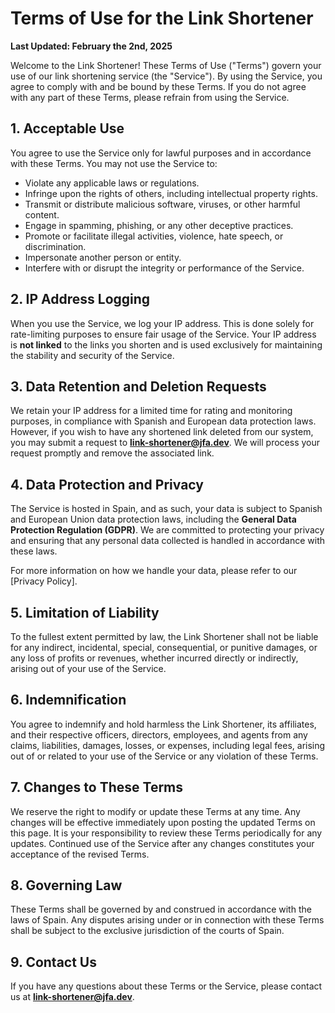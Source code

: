 # Terms of Use for the Link Shortener

**Last Updated: February the 2nd, 2025**

Welcome to the Link Shortener! These Terms of Use ("Terms") govern your use of our link shortening service (the "Service"). By using the Service, you agree to comply with and be bound by these Terms. If you do not agree with any part of these Terms, please refrain from using the Service.

## 1. **Acceptable Use**

You agree to use the Service only for lawful purposes and in accordance with these Terms. You may not use the Service to:

- Violate any applicable laws or regulations.
- Infringe upon the rights of others, including intellectual property rights.
- Transmit or distribute malicious software, viruses, or other harmful content.
- Engage in spamming, phishing, or any other deceptive practices.
- Promote or facilitate illegal activities, violence, hate speech, or discrimination.
- Impersonate another person or entity.
- Interfere with or disrupt the integrity or performance of the Service.

## 2. **IP Address Logging**

When you use the Service, we log your IP address. This is done solely for rate-limiting purposes to ensure fair usage of the Service. Your IP address is **not linked** to the links you shorten and is used exclusively for maintaining the stability and security of the Service.

## 3. **Data Retention and Deletion Requests**

We retain your IP address for a limited time for rating and monitoring purposes, in compliance with Spanish and European data protection laws. However, if you wish to have any shortened link deleted from our system, you may submit a request to **link-shortener@jfa.dev**. We will process your request promptly and remove the associated link.

## 4. **Data Protection and Privacy**

The Service is hosted in Spain, and as such, your data is subject to Spanish and European Union data protection laws, including the **General Data Protection Regulation (GDPR)**. We are committed to protecting your privacy and ensuring that any personal data collected is handled in accordance with these laws.

For more information on how we handle your data, please refer to our [Privacy Policy].

## 5. **Limitation of Liability**

To the fullest extent permitted by law, the Link Shortener shall not be liable for any indirect, incidental, special, consequential, or punitive damages, or any loss of profits or revenues, whether incurred directly or indirectly, arising out of your use of the Service.

## 6. **Indemnification**

You agree to indemnify and hold harmless the Link Shortener, its affiliates, and their respective officers, directors, employees, and agents from any claims, liabilities, damages, losses, or expenses, including legal fees, arising out of or related to your use of the Service or any violation of these Terms.

## 7. **Changes to These Terms**

We reserve the right to modify or update these Terms at any time. Any changes will be effective immediately upon posting the updated Terms on this page. It is your responsibility to review these Terms periodically for any updates. Continued use of the Service after any changes constitutes your acceptance of the revised Terms.

## 8. **Governing Law**

These Terms shall be governed by and construed in accordance with the laws of Spain. Any disputes arising under or in connection with these Terms shall be subject to the exclusive jurisdiction of the courts of Spain.

## 9. **Contact Us**

If you have any questions about these Terms or the Service, please contact us at **link-shortener@jfa.dev**.

